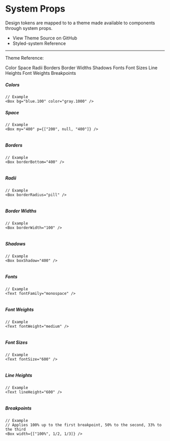 
# System Props

Design tokens are mapped to to a theme made available to components through system props.

<Box my="800"></Box>

<ul>
  <li>
    <ExternalLink to="https://github.com/SparkPost/matchbox/blob/rc/4.0.0/packages/matchbox/src/components/ThemeProvider/theme.js">
      View Theme Source on GitHub
    </ExternalLink>
  </li>
  <li>
    <ExternalLink to="https://styled-system.com/table">
      Styled-system Reference
    </ExternalLink>
  </li>
</ul>

---

Theme Reference:

<Box as="ul" display="grid" gridTemplateColumns="1fr 1fr">
  <Box as="li">
    <Link to="/components/system-props#colors">Color</Link>
  </Box>
  <Box as="li">
    <Link to="/components/system-props#space">Space</Link>
  </Box>
  <Box as="li">
    <Link to="/components/system-props#radii">Radii</Link>
  </Box>
  <Box as="li">
    <Link to="/components/system-props#border">Borders</Link>
  </Box>
  <Box as="li">
    <Link to="/components/system-props#border-widths">Border Widths</Link>
  </Box>
  <Box as="li">
    <Link to="/components/system-props#shadows">Shadows</Link>
  </Box>
  <Box as="li">
    <Link to="/components/system-props#fonts">Fonts</Link>
  </Box>
  <Box as="li">
    <Link to="/components/system-props#font-sizes">Font Sizes</Link>
  </Box>
  <Box as="li">
    <Link to="/components/system-props#line-heights">Line Heights</Link>
  </Box>
  <Box as="li">
    <Link to="/components/system-props#font-weights">Font Weights</Link>
  </Box>
  <Box as="li">
    <Link to="/components/system-props#breakpoints">Breakpoints</Link>
  </Box>
</Box>

<Box my="800"></Box>

##### Colors

```
// Example
<Box bg="blue.100" color="gray.1000" />
```

<Table theme="colors" />

##### Space

```
// Example
<Box my="400" p={["200", null, "400"]} />
```

<Table theme="space" />

##### Borders

```
// Example
<Box borderBottom="400" />
```

<Table theme="borders" />

##### Radii

```
// Example
<Box borderRadius="pill" />
```

<Table theme="radii" />

##### Border Widths

```
// Example
<Box borderWidth="100" />
```

<Table theme="borderWidths" />

##### Shadows

```
// Example
<Box boxShadow="400" />
```

<Table theme="shadows" />

##### Fonts

```
// Example
<Text fontFamily="monospace" />
```

<Table theme="fonts" />

##### Font Weights

```
// Example
<Text fontWeight="medium" />
```

<Table theme="fontWeights" />

##### Font Sizes

```
// Example
<Text fontSize="600" />
```

<Table theme="fontSizes" />

##### Line Heights

```
// Example
<Text lineHeight="600" />
```

<Table theme="lineHeights" />

##### Breakpoints

```
// Example
// Applies 100% up to the first breakpoint, 50% to the second, 33% to the third
<Box width={["100%", 1/2, 1/3]} />
```

<Table theme="breakpoints" />
